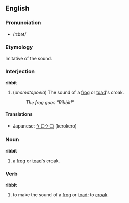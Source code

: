 ==English==
===Pronunciation===
*/rɪbət/
===Etymology===
Imitative of the sound.
===Interjection===
'''ribbit'''

#(''onomatopoeia'') The sound of a [[frog]] or [[toad]]'s croak.
#:''The frog goes "Ribbit!"''
====Translations====
*Japanese: [[ケロケロ]] (kerokero)
===Noun===
'''ribbit'''

#a [[frog]] or [[toad]]'s croak.
===Verb===
'''ribbit'''

#to make the sound of a [[frog]] or [[toad]]; to [[croak]].